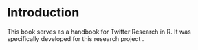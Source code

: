 # Introduction {#intro}

This book serves as a handbook for Twitter Research in R. 
It was specifically developed for this research project <LINK>.

